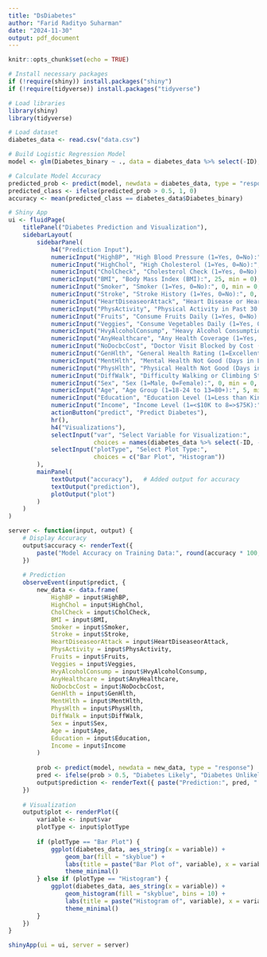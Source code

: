 ---
title: "DsDiabetes"
author: "Farid Radityo Suharman"
date: "2024-11-30"
output: pdf_document
---

```{r setup, include=FALSE}
knitr::opts_chunk$set(echo = TRUE)
```

```{r}
# Install necessary packages
if (!require(shiny)) install.packages("shiny")
if (!require(tidyverse)) install.packages("tidyverse")

# Load libraries
library(shiny)
library(tidyverse)

# Load dataset
diabetes_data <- read.csv("data.csv")

# Build Logistic Regression Model
model <- glm(Diabetes_binary ~ ., data = diabetes_data %>% select(-ID), family = binomial)

# Calculate Model Accuracy
predicted_prob <- predict(model, newdata = diabetes_data, type = "response")
predicted_class <- ifelse(predicted_prob > 0.5, 1, 0)
accuracy <- mean(predicted_class == diabetes_data$Diabetes_binary)

# Shiny App
ui <- fluidPage(
    titlePanel("Diabetes Prediction and Visualization"),
    sidebarLayout(
        sidebarPanel(
            h4("Prediction Input"),
            numericInput("HighBP", "High Blood Pressure (1=Yes, 0=No):", 0, min = 0, max = 1),
            numericInput("HighChol", "High Cholesterol (1=Yes, 0=No):", 0, min = 0, max = 1),
            numericInput("CholCheck", "Cholesterol Check (1=Yes, 0=No):", 0, min = 0, max = 1),
            numericInput("BMI", "Body Mass Index (BMI):", 25, min = 0),
            numericInput("Smoker", "Smoker (1=Yes, 0=No):", 0, min = 0, max = 1),
            numericInput("Stroke", "Stroke History (1=Yes, 0=No):", 0, min = 0, max = 1),
            numericInput("HeartDiseaseorAttack", "Heart Disease or Heart Attack (1=Yes, 0=No):", 0, min = 0, max = 1),
            numericInput("PhysActivity", "Physical Activity in Past 30 Days (1=Yes, 0=No):", 0, min = 0, max = 1),
            numericInput("Fruits", "Consume Fruits Daily (1=Yes, 0=No):", 0, min = 0, max = 1),
            numericInput("Veggies", "Consume Vegetables Daily (1=Yes, 0=No):", 0, min = 0, max = 1),
            numericInput("HvyAlcoholConsump", "Heavy Alcohol Consumption (1=Yes, 0=No):", 0, min = 0, max = 1),
            numericInput("AnyHealthcare", "Any Health Coverage (1=Yes, 0=No):", 0, min = 0, max = 1),
            numericInput("NoDocbcCost", "Doctor Visit Blocked by Cost (1=Yes, 0=No):", 0, min = 0, max = 1),
            numericInput("GenHlth", "General Health Rating (1=Excellent to 5=Poor):", 3, min = 1, max = 5),
            numericInput("MentHlth", "Mental Health Not Good (Days in Last 30):", 0, min = 0),
            numericInput("PhysHlth", "Physical Health Not Good (Days in Last 30):", 0, min = 0),
            numericInput("DiffWalk", "Difficulty Walking or Climbing Stairs (1=Yes, 0=No):", 0, min = 0, max = 1),
            numericInput("Sex", "Sex (1=Male, 0=Female):", 0, min = 0, max = 1),
            numericInput("Age", "Age Group (1=18-24 to 13=80+):", 5, min = 1, max = 13),
            numericInput("Education", "Education Level (1=Less than Kindergarten to 6=College Graduate):", 3, min = 1, max = 6),
            numericInput("Income", "Income Level (1=<$10K to 8=>$75K):", 4, min = 1, max = 8),
            actionButton("predict", "Predict Diabetes"),
            hr(),
            h4("Visualizations"),
            selectInput("var", "Select Variable for Visualization:", 
                        choices = names(diabetes_data %>% select(-ID, -Diabetes_binary))),
            selectInput("plotType", "Select Plot Type:", 
                        choices = c("Bar Plot", "Histogram"))
        ),
        mainPanel(
            textOutput("accuracy"),   # Added output for accuracy
            textOutput("prediction"),
            plotOutput("plot")
        )
    )
)

server <- function(input, output) {
    # Display Accuracy
    output$accuracy <- renderText({
        paste("Model Accuracy on Training Data:", round(accuracy * 100, 2), "%")
    })
    
    # Prediction
    observeEvent(input$predict, {
        new_data <- data.frame(
            HighBP = input$HighBP,
            HighChol = input$HighChol,
            CholCheck = input$CholCheck,
            BMI = input$BMI,
            Smoker = input$Smoker,
            Stroke = input$Stroke,
            HeartDiseaseorAttack = input$HeartDiseaseorAttack,
            PhysActivity = input$PhysActivity,
            Fruits = input$Fruits,
            Veggies = input$Veggies,
            HvyAlcoholConsump = input$HvyAlcoholConsump,
            AnyHealthcare = input$AnyHealthcare,
            NoDocbcCost = input$NoDocbcCost,
            GenHlth = input$GenHlth,
            MentHlth = input$MentHlth,
            PhysHlth = input$PhysHlth,
            DiffWalk = input$DiffWalk,
            Sex = input$Sex,
            Age = input$Age,
            Education = input$Education,
            Income = input$Income
        )
        
        prob <- predict(model, newdata = new_data, type = "response")
        pred <- ifelse(prob > 0.5, "Diabetes Likely", "Diabetes Unlikely")
        output$prediction <- renderText({ paste("Prediction:", pred, "| Probability:", round(prob, 2)) })
    })
    
    # Visualization
    output$plot <- renderPlot({
        variable <- input$var
        plotType <- input$plotType
        
        if (plotType == "Bar Plot") {
            ggplot(diabetes_data, aes_string(x = variable)) +
                geom_bar(fill = "skyblue") +
                labs(title = paste("Bar Plot of", variable), x = variable, y = "Count") +
                theme_minimal()
        } else if (plotType == "Histogram") {
            ggplot(diabetes_data, aes_string(x = variable)) +
                geom_histogram(fill = "skyblue", bins = 10) +
                labs(title = paste("Histogram of", variable), x = variable, y = "Frequency") +
                theme_minimal()
        }
    })
}

shinyApp(ui = ui, server = server)

```




